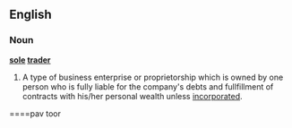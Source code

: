 ==English==
===Noun===
'''[[sole]] [[trader]]'''

#A type of business enterprise or proprietorship which is owned by one person who is fully liable for the company's debts and fullfillment of contracts with his/her personal wealth unless [[incorporated]].

====pav toor